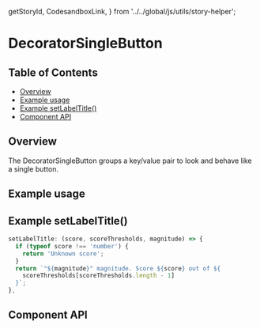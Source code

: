   getStoryId,
  CodesandboxLink,
} from '../../global/js/utils/story-helper';

# DecoratorSingleButton

## Table of Contents

- [Overview](#overview)
- [Example usage](#example-usage)
- [Example setLabelTitle()](#example-setlabeltitle)
- [Component API](#component-api)

## Overview

The DecoratorSingleButton groups a key/value pair to look and behave like a
single button.

## Example usage

<Canvas>
  <Story of={DecoratorSingleButtonStories.Default} />
</Canvas>

## Example **setLabelTitle()**

```js
setLabelTitle: (score, scoreThresholds, magnitude) => {
  if (typeof score !== 'number') {
    return 'Unknown score';
  }
  return `"${magnitude}" magnitude. Score ${score} out of ${
    scoreThresholds[scoreThresholds.length - 1]
  }`;
},
```

## Component API

<ArgsTable />
